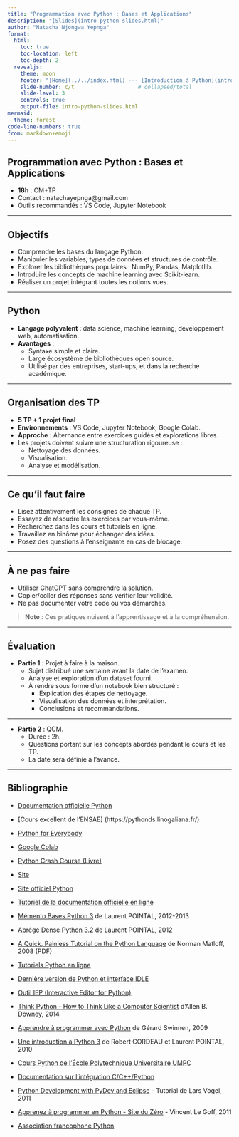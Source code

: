 ```yaml
---
title: "Programmation avec Python : Bases et Applications"
description: "[Slides](intro-python-slides.html)"
author: "Natacha Njongwa Yepnga"
format: 
  html:
    toc: true
    toc-location: left
    toc-depth: 2
  revealjs:
    theme: moon
    footer: "[Home](../../index.html) --- [Introduction à Python](intro-python.html)"
    slide-number: c/t                    # collapsed/total
    slide-level: 3
    controls: true
    output-file: intro-python-slides.html
mermaid:
  theme: forest
code-line-numbers: true
from: markdown+emoji
---
```


## Programmation avec Python : Bases et Applications

- **18h** : CM+TP
- Contact : natachayepnga@gmail.com
- Outils recommandés : VS Code, Jupyter Notebook

---

## Objectifs

- Comprendre les bases du langage Python.
- Manipuler les variables, types de données et structures de contrôle.
- Explorer les bibliothèques populaires : NumPy, Pandas, Matplotlib.
- Introduire les concepts de machine learning avec Scikit-learn.
- Réaliser un projet intégrant toutes les notions vues.

---

## Python

- **Langage polyvalent** : data science, machine learning, développement web, automatisation.
- **Avantages** :
  - Syntaxe simple et claire.
  - Large écosystème de bibliothèques open source.
  - Utilisé par des entreprises, start-ups, et dans la recherche académique.

---

## Organisation des TP

- **5 TP + 1 projet final**
- **Environnements** : VS Code, Jupyter Notebook, Google Colab.
- **Approche** : Alternance entre exercices guidés et explorations libres.
- Les projets doivent suivre une structuration rigoureuse :
  - Nettoyage des données.
  - Visualisation.
  - Analyse et modélisation.

---

## Ce qu'il faut faire

- Lisez attentivement les consignes de chaque TP.
- Essayez de résoudre les exercices par vous-même.
- Recherchez dans les cours et tutoriels en ligne.
- Travaillez en binôme pour échanger des idées.
- Posez des questions à l'enseignante en cas de blocage.

---

## À ne pas faire

- Utiliser ChatGPT sans comprendre la solution.
- Copier/coller des réponses sans vérifier leur validité.
- Ne pas documenter votre code ou vos démarches.

> **Note** : Ces pratiques nuisent à l’apprentissage et à la compréhension.

---

## Évaluation

- **Partie 1** : Projet à faire à la maison.
  - Sujet distribué une semaine avant la date de l'examen.
  - Analyse et exploration d’un dataset fourni.
  - À rendre sous forme d’un notebook bien structuré :
    - Explication des étapes de nettoyage.
    - Visualisation des données et interprétation.
    - Conclusions et recommandations.

---

- **Partie 2** : QCM.
  - Durée : 2h.
  - Questions portant sur les concepts abordés pendant le cours et les TP.
  - La date sera définie à l'avance.

---

## Bibliographie {.smaller}

- [Documentation officielle Python](https://docs.python.org/3/)
- [Cours excellent de l'ENSAE] (https://pythonds.linogaliana.fr/)
- [Python for Everybody](https://www.py4e.com/)
- [Google Colab](https://colab.research.google.com/)
- [Python Crash Course (Livre)](https://nostarch.com/pythoncrashcourse2e)
- [Site](https://www.lamsade.dauphine.fr/~manouvri/PYTHON/CoursPython_MM.html)

- [Site officiel Python](https://www.python.org/)
- [Tutoriel de la documentation officielle en ligne](https://docs.python.org/3/tutorial/index.html)
- [Mémento Bases Python 3](https://python-simple.com/) de Laurent POINTAL, 2012-2013
- [Abrégé Dense Python 3.2](https://python-simple.com/) de Laurent POINTAL, 2012


- [A Quick, Painless Tutorial on the Python Language](https://heather.cs.ucdavis.edu/~matloff/Python/PythonIntro.pdf) de Norman Matloff, 2008 (PDF)
- [Tutoriels Python en ligne](https://www.python.org/about/gettingstarted/)

- [Dernière version de Python et interface IDLE](https://www.python.org/downloads/)
- [Outil IEP (Interactive Editor for Python)](https://iep-project.github.io/)

- [Think Python - How to Think Like a Computer Scientist](https://greenteapress.com/wp/think-python-2e/) d'Allen B. Downey, 2014
- [Apprendre à programmer avec Python](https://inforef.be/swi/download/apprendre_python3_5.pdf) de Gérard Swinnen, 2009
- [Une introduction à Python 3](https://python-simple.com/) de Robert CORDEAU et Laurent POINTAL, 2010
- [Cours Python de l'École Polytechnique Universitaire UMPC](http://python.developpez.com/cours/)
- [Documentation sur l'intégration C/C++/Python](https://docs.python.org/3/extending/index.html)
- [Python Development with PyDev and Eclipse](https://www.vogella.com/tutorials/Python/article.html) - Tutorial de Lars Vogel, 2011
- [Apprenez à programmer en Python - Site du Zéro](https://zestedesavoir.com/tutoriels/497/programmation-en-python/) - Vincent Le Goff, 2011
- [Association francophone Python](https://www.afpy.org/)
